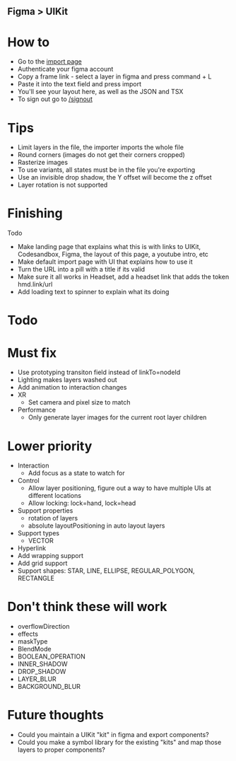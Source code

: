 ## Figma > UIKit

# How to

- Go to the [import page](/import)
- Authenticate your figma account
- Copy a frame link - select a layer in figma and press command + L
- Paste it into the text field and press import
- You'll see your layout here, as well as the JSON and TSX
- To sign out go to [/signout](/signout)

# Tips

- Limit layers in the file, the importer imports the whole file
- Round corners (images do not get their corners cropped)
- Rasterize images
- To use variants, all states must be in the file you're exporting
- Use an invisible drop shadow, the Y offset will become the z offset
- Layer rotation is not supported

# Finishing

Todo

- Make landing page that explains what this is with links to UIKit, Codesandbox, Figma, the layout of this page, a youtube intro, etc
- Make default import page with UI that explains how to use it
- Turn the URL into a pill with a title if its valid
- Make sure it all works in Headset, add a headset link that adds the token hmd.link/url
- Add loading text to spinner to explain what its doing

# Todo

# Must fix

- Use prototyping transiton field instead of linkTo=nodeId
- Lighting makes layers washed out
- Add animation to interaction changes
- XR
  - Set camera and pixel size to match
- Performance
  - Only generate layer images for the current root layer children

# Lower priority

- Interaction
  - Add focus as a state to watch for
- Control
  - Allow layer positioning, figure out a way to have multiple UIs at different locations
  - Allow locking: lock=hand, lock=head
- Support properties
  - rotation of layers
  - absolute layoutPositioning in auto layout layers
- Support types
  - VECTOR
- Hyperlink
- Add wrapping support
- Add grid support
- Support shapes: STAR, LINE, ELLIPSE, REGULAR_POLYGON, RECTANGLE

# Don't think these will work

- overflowDirection
- effects
- maskType
- BlendMode
- BOOLEAN_OPERATION
- INNER_SHADOW
- DROP_SHADOW
- LAYER_BLUR
- BACKGROUND_BLUR

# Future thoughts

- Could you maintain a UIKit "kit" in figma and export components?
- Could you make a symbol library for the existing "kits" and map those layers to proper components?
